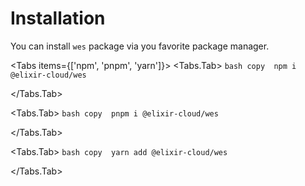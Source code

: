 # Installation

You can install `wes` package via you favorite package manager.


<Tabs items={['npm', 'pnpm', 'yarn']}>
  <Tabs.Tab>
    ````bash copy 
      npm i @elixir-cloud/wes 
    ````

  </Tabs.Tab>

  <Tabs.Tab>
    ````bash copy 
      pnpm i @elixir-cloud/wes 
    ````

  </Tabs.Tab>

  <Tabs.Tab>
    ````bash copy 
      yarn add @elixir-cloud/wes 
    ````

  </Tabs.Tab>
</Tabs>
